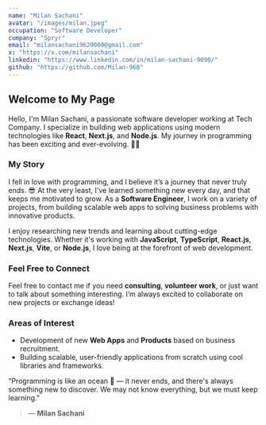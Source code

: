 ```yaml
---
name: "Milan Sachani"
avatar: "/images/milan.jpeg"
occupation: "Software Developer"
company: "Spryr"
email: "milansachani9620000@gmail.com"
x: "https://x.com/milansachani"
linkedin: "https://www.linkedin.com/in/milan-sachani-9090/"
github: "https://github.com/Milan-960"
---
```


## Welcome to My Page

Hello, I'm Milan Sachani, a passionate software developer working at Tech Company. I specialize in building web applications using modern technologies like **React**, **Next.js**, and **Node.js**. My journey in programming has been exciting and ever-evolving. 🧑‍💻

### My Story

I fell in love with programming, and I believe it’s a journey that never truly ends. 😎 At the very least, I've learned something new every day, and that keeps me motivated to grow. As a **Software Engineer**, I work on a variety of projects, from building scalable web apps to solving business problems with innovative products.

I enjoy researching new trends and learning about cutting-edge technologies. Whether it's working with **JavaScript**, **TypeScript**, **React.js**, **Next.js**, **Vite**, or **Node.js**, I love being at the forefront of web development.

### Feel Free to Connect

Feel free to contact me if you need **consulting**, **volunteer work**, or just want to talk about something interesting. I’m always excited to collaborate on new projects or exchange ideas!

### Areas of Interest

- Development of new **Web Apps** and **Products** based on business recruitment.
- Building scalable, user-friendly applications from scratch using cool libraries and frameworks.

“Programming is like an ocean 🌊 — it never ends, and there's always something new to discover. We may not know everything, but we must keep learning.”

> — **Milan Sachani**
